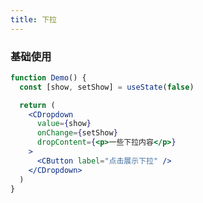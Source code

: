 ```yaml
---
title: 下拉
---
```


### 基础使用

```jsx live
function Demo() {
  const [show, setShow] = useState(false)

  return (
    <CDropdown
      value={show}
      onChange={setShow}
      dropContent={<p>一些下拉内容</p>}
    >
      <CButton label="点击展示下拉" />
    </CDropdown>
  )
}
```

